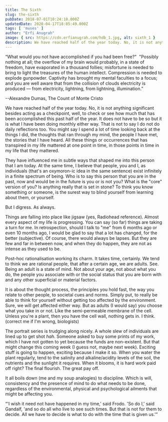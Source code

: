 ```yaml
---
title: The Sixth
slug: the-sixth
pubDate: 2018-07-01T10:24:10.000Z
updatedDate: 2020-04-17T18:05:49.000Z
tags: [ 'muses' ]
author: "Erfi Anugrah"
image: { src: https://cdn.erfianugrah.com/hdb_1.jpg, alt: sixth_1 }
description: We have reached half of the year today. No, it is not anything significant besides acting as a checkpoint, well, to check or see how much that has been accomplished this past half of the year. It does not have to be so but it is what I have been doing monthly either way. That is not to say I do not do daily reflections too. You might say I spend a lot of time looking back at the things I did, the thoughts that ran through my mind, the people I have met, the stories that I have heard. All these things or occurrences that has transpired in my life mattered at one point in time, in those points in time in my life that they mattered.
---
```


“What would you not have accomplished if you had been free?" 
"Possibly nothing at all; the overflow of my brain would probably, in a state of freedom, have evaporated in a thousand follies; misfortune is needed to bring to light the treasures of the human intellect. Compression is needed to explode gunpowder. Captivity has brought my mental faculties to a focus; and you are well aware that from the collision of clouds electricity is produced — from electricity, lightning, from lightning, illumination.”

--Alexandre Dumas, The Count of Monte Cristo

We have reached half of the year today. No, it is not anything significant besides acting as a checkpoint, well, to check or see how much that has been accomplished this past half of the year. It does not have to be so but it is what I have been doing monthly either way. That is not to say I do not do daily reflections too. You might say I spend a lot of time looking back at the things I did, the thoughts that ran through my mind, the people I have met, the stories that I have heard. All these things or occurrences that has transpired in my life mattered at one point in time, in those points in time in my life that they mattered.

They have influenced me in subtle ways that shaped me into this person that I am today. At the same time, I believe that people, you and I, as individuals (that's an oxymoron-ic idea in the same sentence) exist infinitely in a finite spectrum of being. Who is to say this person that you are in the past, now and would be in the future is you or is not you? What is the "core" version of you? Is anything really that is set in stone? To think you know something or someone, is the surest way to blind yourself from learning about them, or yourself.

But I digress. As always.

Things are falling into place like jigsaw (yes, Radiohead reference). Almost every aspect of my life is progressing. You can say (so far) things are taking a turn for me. In retrospection, should I talk to "me" from 6 months ago or even 10 months ago, I would be glad to say that a lot has changed, for the better (subjective). Of course, there would always be lapses. But they are few and far in between now, and when they do happen, they are not as intense as they used to be.

Post-hoc rationalisation working its charm. It takes time, certainly. We tend to think we are rational people, that after a certain age, we are adults. See. Being an adult is a state of mind. Not about your age, not about what you do, the people you associate with or the social status that you are born with and any other superficial or material factors.

It is about the thought process, the principles you hold fast, the way you relate to other people, to societal cues and norms. Simply put, to really be able to think for yourself without getting too affected by the environment. Sure, we will get affected either way. But as adults (I would say) you choose what you take in or not. Like the semi-permeable membrane of the cell. Unless you're a plant, then you have the cell wall, nothing gets in. I think. (correct me if I'm wrong, biologists)

The portrait series is trudging along nicely. A whole slew of individuals are lined up to get shot *hah*. Someone asked to buy some prints of my work, which I have not gotten to yet because the funds are non-existent. But that might change this coming week (I guess not, maybe next week). Exciting stuff is going to happen, exciting because I make it so. When you water the plant regularly, tend to the salinity and alkaline/acidity levels of the soil, the nutrients and the sunlight it requires. When it blooms, it is hard work paid off right? The final flourish. The great pay off.

It all boils down (me and my soup analogies) to discipline. Which is will, consistency and the presence of mind to do what needs to be done, regardless of the environmental, physical and psychological ailments that might be affecting you.

“'I wish it need not have happened in my time,' said Frodo. 'So do I,' said Gandalf, 'and so do all who live to see such times. But that is not for them to decide. All we have to decide is what to do with the time that is given us.'”
